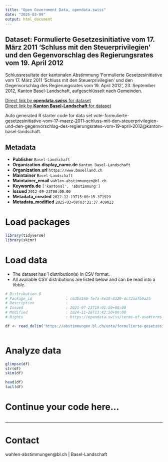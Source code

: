 ```yaml
---
title: "Open Government Data, opendata.swiss"
date: "2025-03-09"
output: html_document
---
```


## Dataset: Formulierte Gesetzesinitiative vom 17. März 2011 'Schluss mit den Steuerprivilegien' und den Gegenvorschlag des Regierungsrates vom 19. April 2012

Schlussresultate der kantonalen Abstimmung 'Formulierte Gesetzesinitiative vom 17. März 2011 'Schluss mit den Steuerprivilegien' und den Gegenvorschlag des Regierungsrates vom 19. April 2012', 23. September 2012, Kanton Basel-Landschaft, aufgeschlüsselt nach Gemeinden.

[Direct link by **opendata.swiss** for dataset](https://opendata.swiss/de/dataset/formulierte-gesetzesinitiative-vom-17-marz-2011-schluss-mit-den-steuerprivilegien-und-den-2012)<br>
[Direct link by **Kanton Basel-Landschaft** for dataset](https://abstimmungen.bl.ch/vote/formulierte-gesetzesinitiative-vom-17-maerz-2011-schluss-mit-den-steuerprivilegien-und-den-gegenvorschlag-des-regierungsrates-vom-19-april-2012/data)

Auto generated R starter code for data set vote-formulierte-gesetzesinitiative-vom-17-maerz-2011-schluss-mit-den-steuerprivilegien-und-den-gegenvorschlag-des-regierungsrates-vom-19-april-2012@kanton-basel-landschaft.

## Metadata

- **Publisher** `Basel-Landschaft`
- **Organization.display_name.de** `Kanton Basel-Landschaft`
- **Organization.url** `https://www.baselland.ch`
- **Maintainer** `Basel-Landschaft`
- **Maintainer_email** `wahlen-abstimmungen@bl.ch`
- **Keywords.de** `['kantonal', 'abstimmung']`
- **Issued** `2012-09-23T00:00:00`
- **Metadata_created** `2022-12-13T15:00:15.371929`
- **Metadata_modified** `2025-03-08T03:31:37.409023`


# Load packages

```r

library(tidyverse)
library(skimr)

```

# Load data

-   The dataset has 1 distribution(s) in CSV format.
-   All available CSV distributions are listed below and can be read into a tibble.

```r

# Distribution 0
# Package_id               : c63bd196-fe7a-4e18-8129-dc72aafb9a25
# Description              : 
# Issued                   : 2021-07-23T19:01:50+00:00
# Modified                 : 2024-11-28T13:42:50+00:00
# Rights                   : https://opendata.swiss/terms-of-use#terms_by

df <- read_delim('https://abstimmungen.bl.ch/vote/formulierte-gesetzesinitiative-vom-17-maerz-2011-schluss-mit-den-steuerprivilegien-und-den-gegenvorschlag-des-regierungsrates-vom-19-april-2012/data-csv')



```

# Analyze data

```r

glimpse(df)
str(df)
skim(df)

head(df)
tail(df)

```

# Continue your code here...

```r

```

------------------------------------------------------------------------

# Contact

wahlen-abstimmungen@bl.ch | Basel-Landschaft

